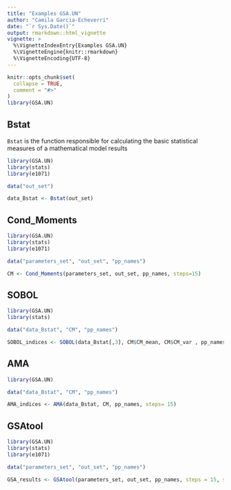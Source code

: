 ---
title: "Examples GSA.UN"
author: "Camila Garcia-Echeverri"
date: "`r Sys.Date()`"
output: rmarkdown::html_vignette
vignette: >
  %\VignetteIndexEntry{Examples GSA.UN}
  %\VignetteEngine{knitr::rmarkdown}
  %\VignetteEncoding{UTF-8}
---

```{r setup, include = FALSE}
knitr::opts_chunk$set(
  collapse = TRUE,
  comment = "#>"
)
library(GSA.UN)
```


## Bstat
`Bstat` is the function responsible for calculating the basic statistical measures of a mathematical model results

```{r echo=TRUE, results='hide'}
library(GSA.UN)
library(stats)
library(e1071)

data("out_set")

data_Bstat <- Bstat(out_set)

```

## Cond_Moments

```{r echo=TRUE, results='hide'}
library(GSA.UN)
library(stats)
library(e1071)

data("parameters_set", "out_set", "pp_names")

CM <- Cond_Moments(parameters_set, out_set, pp_names, steps=15)
```



## SOBOL

```{r echo=TRUE, results='hide'}
library(GSA.UN)
library(stats)

data("data_Bstat", "CM", "pp_names")

SOBOL_indices <- SOBOL(data_Bstat[,3], CM$CM_mean, CM$CM_var , pp_names)
```

## AMA

```{r echo=TRUE, results='hide'}
library(GSA.UN)

data("data_Bstat", "CM", "pp_names")

AMA_indices <- AMA(data_Bstat, CM, pp_names, steps= 15)
```

## GSAtool

```{r echo=TRUE, results='hide'}
library(GSA.UN)
library(stats)
library(e1071)

data("parameters_set", "out_set", "pp_names")

GSA_results <- GSAtool(parameters_set, out_set, pp_names, steps = 15, save=FALSE)
```



